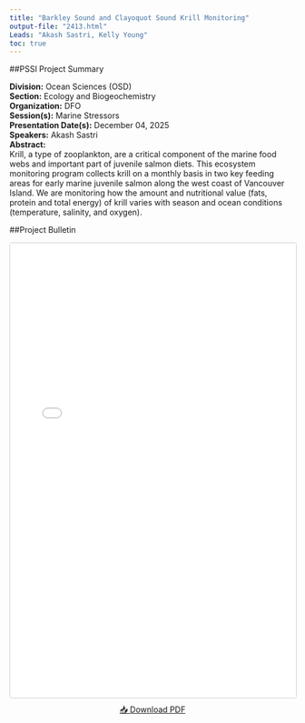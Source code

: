 ```yaml
---
title: "Barkley Sound and Clayoquot Sound Krill Monitoring"
output-file: "2413.html"
Leads: "Akash Sastri, Kelly Young"
toc: true
---
```


##PSSI Project Summary

**Division:** Ocean Sciences (OSD)  
**Section:** Ecology and Biogeochemistry   
**Organization:** DFO  
**Session(s):** Marine Stressors  
**Presentation Date(s):** December 04, 2025  
**Speakers:** Akash Sastri  
**Abstract:**  
Krill, a type of zooplankton, are a critical component of the marine food webs and important part of juvenile salmon diets. This ecosystem monitoring program collects krill on a monthly basis in two key feeding areas for early marine juvenile salmon along the west coast of Vancouver Island. We are monitoring how the amount and nutritional value (fats, protein and total energy) of krill varies with season and ocean conditions (temperature, salinity, and oxygen).    

##Project Bulletin

<iframe src="../../data/PSSI_bulletin/2413.pdf" width="100%" height="800px" style="border: 1px solid #ccc; border-radius: 4px;"></iframe>

<p style="text-align: center; margin-top: 10px;">
[📥 Download PDF](../../data/PSSI_bulletin/2413.pdf){.btn .btn-primary target="_blank"}
</p>

